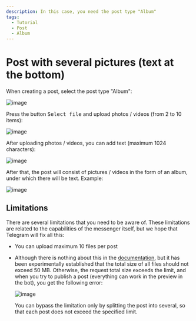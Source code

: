 ```yaml
---
description: In this case, you need the post type "Album"
tags:
  - Tutorial
  - Post
  - Album
---
```


# Post with several pictures (text at the bottom)

When creating a post, select the post type "Album":

![image](https://user-images.githubusercontent.com/24430718/107145012-e3cb0c80-694f-11eb-8d73-db5f1c37a1f2.png)

Press the button <kbd>Select file</kbd> and upload photos / videos (from 2 to 10 items):

![image](https://user-images.githubusercontent.com/24430718/107145027-01987180-6950-11eb-84b9-194a76ac3283.png)

After uploading photos / videos, you can add text (maximum 1024 characters):

![image](https://user-images.githubusercontent.com/24430718/107145037-137a1480-6950-11eb-9c71-467f725f26d3.png)

After that, the post will consist of pictures / videos in the form of an album, under which there will be text. Example:

![image](https://user-images.githubusercontent.com/24430718/107145046-1ffe6d00-6950-11eb-9f01-db18b3386656.png)

## Limitations

There are several limitations that you need to be aware of. These limitations are related to the capabilities of the messenger itself, but we hope that Telegram will fix all this:

* You can upload maximum 10 files per post

* Although there is nothing about this in the [documentation](https://core.telegram.org/bots/api#sendmediagroup), but it has been experimentally established that the total size of all files should not exceed 50 MB. Otherwise, the request total size exceeds the limit, and when you try to publish a post (everything can work in the preview in the bot), you get the following error:

  ![image](https://user-images.githubusercontent.com/24430718/131265380-c51aba6e-189d-45b0-bb81-fe33f6faaed5.png)

  You can bypass the limitation only by splitting the post into several, so that each post does not exceed the specified limit.
